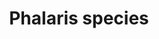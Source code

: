 ---
title: Phalaris species
aka:
  - canary grass
family_members:
  - Phalaris aquatica
  - Phalaris arundinacea
  - Phalaris brachystachys
  - Phalaris canariensis
  - Phalaris coerulescens
  - Phalaris truncata
duration_chart_title: Oral Duration of Phalaris aquatica (with MAOI)
duration_chart:
  total: 1–8 hours
  onset: 20–60 minutes
  coming_up: 30–60 minutes
  plateau: 1–2 hours
  coming_down: 1–2 hours
  after_effects: 1–8 hours
positive_effects: euphoria, empathy, stimulation
neutral_effects: visuals
negative_effects: nausea, muscle tension, confusion, anxiety
dosage_table:
  title: Oral Dosage of Dried Phalaris aquatica Grass (with MAOI)
  threshold: 2 g
  light: 10 g
  common: 20 g
  strong: 40 g
  heavy: 60+ g
--- 